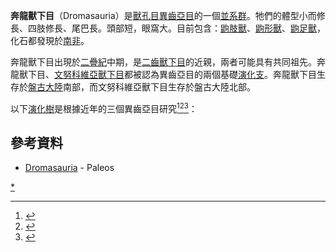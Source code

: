 {{Automatic taxobox
| taxon = Dromasauria
| fossil_range = {{fossil_range|瓜德鲁普世}}
| image = Galechirus1DB.jpg
| image_caption = [[鼩肢獸|鼩肢獸]]
| authority = 
| subdivision_ranks = [[屬|屬]]
| subdivision = 
*[[鼩肢獸屬|鼩肢獸屬]] ''Galechirus''
*[[鼩形獸屬|鼩形獸屬]] ''Galeops''
*[[鼩足獸屬|鼩足獸屬]] ''Galepus''
}}

'''奔龍獸下目'''（Dromasauria）是[[獸孔目|獸孔目]][[異齒亞目|異齒亞目]]的一個[[並系群|並系群]]。牠們的體型小而修長、四肢修長、尾巴長。頭部短，眼窩大。目前包含：[[鼩肢獸|鼩肢獸]]、[[鼩形獸|鼩形獸]]、[[鼩足獸|鼩足獸]]，化石都發現於[[南非|南非]]。

奔龍獸下目出現於[[二疊紀|二疊紀]]中期，是[[二齒獸下目|二齒獸下目]]的近親，兩者可能具有共同祖先。奔龍獸下目、[[文努科維亞獸下目|文努科維亞獸下目]]都被認為異齒亞目的兩個基礎[[演化支|演化支]]。奔龍獸下目生存於[[盤古大陸|盤古大陸]]南部，而文努科維亞獸下目生存於盤古大陸北部。

以下[[演化樹|演化樹]]是根據近年的三個異齒亞目研究<ref name=MR00>{{cite journal |last=Modesto |first=S. |coauthors=and Rubidge, B. |year=2000 |title=A basal anomodont therapsid from the Lower Beaufort Group, Upper Permian of South Africa |journal=Journal of Vertebrate Paleontology |volume=20 |issue=3 |pages=515–521 |doi=10.1671/0272-4634(2000)020[0515:ABATFT]2.0.CO;2}}</ref><ref name=LRL09>{{cite journal |last=Liu |first=J. |coauthors=Rubidge, B.; and Li, J. |year=2009 |title=A new specimen of ''Biseridens qilianicus'' indicates its phylogenetic position as the most basal anomodont |journal=Proceedings of the Royal Society B |pmid=19640887 |volume=277 |issue=1679 |pmc=2842672 |pages=285–292 |doi=10.1098/rspb.2009.0883}}</ref><ref name="Cisneros2011">{{Cite journal|author=Cisneros, J.C.; Abdala, F.; Rubidge, B.S.; Dentzien-Dias, D.; Bueno, A.O.|year=2011|title=Dental Occlusion in a 260-Million-Year-Old Therapsid with Saber Canines from the Permian of Brazil|journal=Science|volume=331|pages=1603–1605|doi=10.1126/science.1200305|pmid=21436452|bibcode = 2011Sci...331.1603C}}</ref>：

{{clade| style=font-size:100%;line-height:80%
|label1=[[異齒亞目|異齒亞目]] 
|1={{clade
   |1=[[異頭獸屬|異頭獸屬]]
   |2={{clade
      |1={{clade
         |1=<span style="background:#E3F5FF">[[鼩足獸屬|鼩足獸屬]]</span>
         |2=<span style="background:#E3F5FF">[[鼩肢獸屬|鼩肢獸屬]]</span>}}
      |2=[[文努科維亞獸下目|文努科維亞獸下目]]
      |3={{clade
         |1=''Patranomodon''
         |2={{clade
            |1=<span style="background:#E3F5FF">[[鼩形獸屬|鼩形獸屬]]</span>
            |2=[[二齒獸下目|二齒獸下目]]
}} }} }} }} }}

==參考資料==
{{reflist}}
* [https://web.archive.org/web/20090424055054/http://www.palaeos.com/Vertebrates/Units/400Therapsida/700.html#Dromasauria Dromasauria] - Paleos
{{異齒亞目|A.}}
{{Taxonbar|from=Q2981561}}

[[Category:異齒亞目|*]]